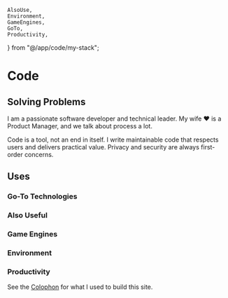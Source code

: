 
	AlsoUse,
	Environment,
	GameEngines,
	GoTo,
	Productivity,
} from "@/app/code/my-stack";


# Code

## Solving Problems

I am a passionate software developer and technical leader. My wife ♥️ is a
Product Manager, and we talk about process a lot.

Code is a tool, not an end in itself. I write maintainable code that respects
users and delivers practical value. Privacy and security are always first-order
concerns.

## Uses

### Go-To Technologies

<GoTo />

### Also Useful

<AlsoUse />

### Game Engines

<GameEngines />

### Environment

<Environment />

### Productivity

<Productivity />

See the [Colophon](/colophon) for what I used to build this site.
